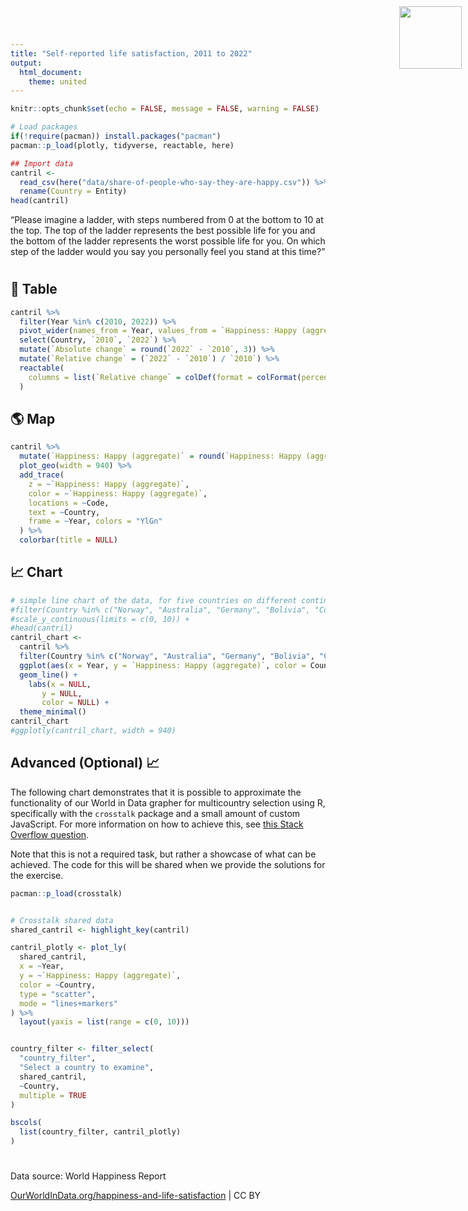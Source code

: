 ```yaml
---
title: "Self-reported life satisfaction, 2011 to 2022"
output: 
  html_document:
    theme: united
---
```


<img src="Our_World_in_Data_logo.png" style='width: 100px; position:absolute; top:0; right:0; padding:10px;'/>

<link href='https://fonts.googleapis.com/css?family=Playfair Display' rel='stylesheet'>
<style>
h1 {
    font-family: Playfair Display, Georgia, Times New Roman, "Liberation Serif", serif;
}
</style>

```r
knitr::opts_chunk$set(echo = FALSE, message = FALSE, warning = FALSE)

# Load packages 
if(!require(pacman)) install.packages("pacman")
pacman::p_load(plotly, tidyverse, reactable, here)
```

```r
## Import data
cantril <- 
  read_csv(here("data/share-of-people-who-say-they-are-happy.csv")) %>% 
  rename(Country = Entity)
head(cantril)
```

“Please imagine a ladder, with steps numbered from 0 at the bottom to 10 at the top. The top of the ladder represents the best possible life for you and the bottom of the ladder represents the worst possible life for you. On which step of the ladder would you say you personally feel you stand at this time?”

# {.tabset}

## 🔢 Table

```r
cantril %>% 
  filter(Year %in% c(2010, 2022)) %>% 
  pivot_wider(names_from = Year, values_from = `Happiness: Happy (aggregate)`, id_cols = Country) %>% 
  select(Country, `2010`, `2022`) %>% 
  mutate(`Absolute change` = round(`2022` - `2010`, 3)) %>% 
  mutate(`Relative change` = (`2022` - `2010`) / `2010`) %>% 
  reactable(
    columns = list(`Relative change` = colDef(format = colFormat(percent = TRUE, digits = 1))) 
  )
```

## 🌎 Map

```r
cantril %>% 
  mutate(`Happiness: Happy (aggregate)` = round(`Happiness: Happy (aggregate)`, 2)) %>%
  plot_geo(width = 940) %>% 
  add_trace(
    z = ~`Happiness: Happy (aggregate)`,
    color = ~`Happiness: Happy (aggregate)`,
    locations = ~Code,
    text = ~Country,
    frame = ~Year, colors = "YlGn"
  ) %>% 
  colorbar(title = NULL)
```


## 📈 Chart

```r
# simple line chart of the data, for five countries on different continents (ggplot, piped into ggplotly)
#filter(Country %in% c("Norway", "Australia", "Germany", "Bolivia", "Colombia", "Bhutan"))
#scale_y_continuous(limits = c(0, 10)) +
#head(cantril)
cantril_chart <- 
  cantril %>% 
  filter(Country %in% c("Norway", "Australia", "Germany", "Bolivia", "Colombia", "Bhutan")) %>%
  ggplot(aes(x = Year, y = `Happiness: Happy (aggregate)`, color = Country)) +
  geom_line() +
    labs(x = NULL,
       y = NULL, 
       color = NULL) +
  theme_minimal() 
cantril_chart
#ggplotly(cantril_chart, width = 940)
```

## Advanced (Optional) 📈


The following chart demonstrates that it is possible to approximate the functionality of our World in Data grapher for multicountry selection using R, specifically with the `crosstalk` package and a small amount of custom JavaScript. For more information on how to achieve this, see [this Stack Overflow question](https://stackoverflow.com/questions/67058016/how-to-set-default-values-in-filter-select-in-crosstalk-in-r-plotly).

Note that this is not a required task, but rather a showcase of what can be achieved. The code for this will be shared when we provide the solutions for the exercise.

```r
pacman::p_load(crosstalk)


# Crosstalk shared data
shared_cantril <- highlight_key(cantril)

cantril_plotly <- plot_ly(
  shared_cantril, 
  x = ~Year, 
  y = ~`Happiness: Happy (aggregate)`, 
  color = ~Country, 
  type = "scatter", 
  mode = "lines+markers"
) %>%
  layout(yaxis = list(range = c(0, 10)))


country_filter <- filter_select(
  "country_filter", 
  "Select a country to examine", 
  shared_cantril, 
  ~Country, 
  multiple = TRUE
)

bscols(
  list(country_filter, cantril_plotly)
)
```

<script>
function filter_default() {
  var default_countries = ["Norway", "Australia", "Germany", "Bolivia", "Colombia", "Bhutan"]; // Set default countries here
  document.getElementById("country_filter").getElementsByClassName("selectized")[0].selectize.setValue(default_countries, false);
}
window.onload = filter_default;
</script>


# {.unlisted}

Data source: World Happiness Report

[OurWorldInData.org/happiness-and-life-satisfaction](https://ourworldindata.org/grapher/happiness-cantril-ladder) | CC BY



